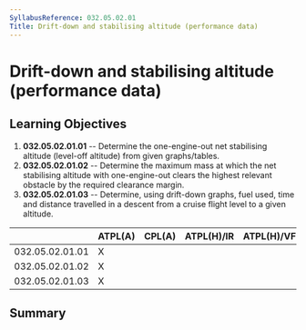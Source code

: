 ```yaml
---
SyllabusReference: 032.05.02.01
Title: Drift-down and stabilising altitude (performance data)
---
```


# Drift-down and stabilising altitude (performance data)

## Learning Objectives

1.  **032.05.02.01.01** -- Determine the one-engine-out net stabilising altitude
    (level-off altitude) from given graphs/tables.
2.  **032.05.02.01.02** -- Determine the maximum mass at which the net
    stabilising altitude with one-engine-out clears the highest relevant
    obstacle by the required clearance margin.
3.  **032.05.02.01.03** -- Determine, using drift-down graphs, fuel used, time
    and distance travelled in a descent from a cruise flight level to a given
    altitude.

|                 | ATPL(A) | CPL(A) | ATPL(H)/IR | ATPL(H)/VFR | CPL(H) | IR  | CBIR(A) |
| --------------- | ------- | ------ | ---------- | ----------- | ------ | --- | ------- |
| 032.05.02.01.01 | X       |        |            |             |        |     |         |
| 032.05.02.01.02 | X       |        |            |             |        |     |         |
| 032.05.02.01.03 | X       |        |            |             |        |     |         |

## Summary
